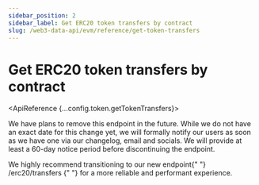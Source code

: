 ```yaml
---
sidebar_position: 2
sidebar_label: Get ERC20 token transfers by contract
slug: /web3-data-api/evm/reference/get-token-transfers
---
```



# Get ERC20 token transfers by contract

<ApiReference {...config.token.getTokenTransfers}>
  <Admonition type="warning" title="Discontinued Notice">
    <p>
      We have plans to remove this endpoint in the future. While we do not have
      an exact date for this change yet, we will formally notify our users as
      soon as we have one via our changelog, email and socials. We will provide
      at least a 60-day notice period before discontinuing the endpoint.
    </p>
    <p>
      We highly recommend transitioning to our new endpoint{" "}
      <Link href="/web3-data-api/reference/get-erc20-transfers">
        /erc20/transfers
      </Link>{" "}
      for a more reliable and performant experience.
    </p>
  </Admonition>
</ApiReference>
